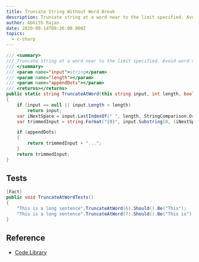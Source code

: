 ```yaml
---
title: Truncate String Without Word Break
description: Truncate string at a word near to the limit specified. Avoid word split.
author: Abhith Rajan
date: 2020-09-14T09:26:00.000Z
topics:
  - c-sharp
---
```


```cs
/// <summary>
/// Truncate string at a word near to the limit specified. Avoid word split.
/// </summary>
/// <param name="input">string</param>
/// <param name="length"></param>
/// <param name="appendDots"></param>
/// <returns></returns>
public static string TruncateAtWord(this string input, int length, bool appendDots = false)
{
    if (input == null || input.Length < length)
        return input;
    var iNextSpace = input.LastIndexOf(" ", length, StringComparison.Ordinal);
    var trimmedInput = string.Format("{0}", input.Substring(0, (iNextSpace > 0) ? iNextSpace : length).Trim());

    if (appendDots)
    {
        return trimmedInput + "...";
    }
    return trimmedInput;
}
```

## Tests

```cs
[Fact]
public void TruncateAtWordTests()
{
    "This is a long sentence".TruncateAtWord(6).Should().Be("This");
    "This is a long sentence".TruncateAtWord(7).Should().Be("This is");
}
```

## Reference

- [Code.Library](https://github.com/Abhith/Code.Library/blob/master/src/Code.Library/Extensions/StringExtensions.cs/#L511)
